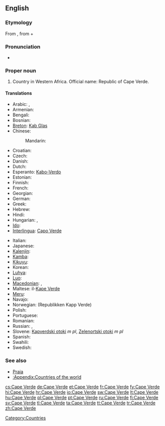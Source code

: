 ==English==
{{wikipedia}}

===Etymology===
From {{etyl|pt}} {{term|Cabo Verde|lang=pt}}, from {{term|cabo|lang=pt|tr=cape}} +  {{term|verde|lang=pt|tr=green}}

===Pronunciation===
* {{audio|En-Cape Verde.ogg|Audio}}
{{rfp|lang=en}}

===Proper noun===
{{en-proper noun}}

# Country in Western Africa. Official name: Republic of Cape Verde.

====Translations====
{{trans-top|country in Western Africa}}
* Arabic: {{t|ar|كاب فيردي|m|tr=kaab fiirdi}}, {{t|ar|الرأس الأخضر|m|tr=al-ra's al-'ákhDar}}
* Armenian: {{t-|hy|Կաբո-Վերդե|tr=Kabo-Verde}}
* Bengali: {{t-|bn|কেপ ভার্দ}}
* Bosnian: {{t-|bs|Zelenortska Republika|f}}
* [[Breton]]: [[Kab Glas]]
* Chinese:
*: Mandarin: {{t-|cmn|佛得角|tr=Fódéjiǎo|sc=Hani}}
* Croatian: {{t+|hr|Zelenortska Republika|f}}
* Czech: {{t-|cs|Kapverdy|m|p}}
* Danish: {{t-|da|Kap Verde}}
* Dutch: {{t+|nl|Kaapverdië}}
* Esperanto: [[Kabo-Verdo]]
* Estonian: {{t-|et|Roheneemesaared}}
* Finnish: {{t+|fi|Kap Verde}}
* French: {{t+|fr|Cap-Vert}}
* Georgian: {{t|ka|კაბო-ვერდე|tr=kabo-verde|sc=Geor|xs=Georgian}}
* German: {{t+|de|Kap Verde}}
* Greek: {{t-|el|Πράσινο Ακρωτήριο|n|tr=Prásino Akrotírio}}
* Hebrew: {{t|he|כף ורדה}}
* Hindi: {{t|hi|केप वर्डे|tr=kēp varḍē|xs=Hindi}}
* Hungarian: {{t+|hu|Zöld-foki Köztársaság}}, {{t-|hu|Zöld-foki-szigetek}}
* [[Ido]]: {{t|io|Kabverdo|xs=Ido}}
* [[Interlingua]]: [[Capo Verde]]
{{trans-mid}}
* Italian: {{t-|it|Capo Verde}}
* Japanese: {{t+|ja|カーボベルデ|tr=Kāboberude}}
* [[Kalenjin]]: {{tø|kln|Kep Vad}}
* [[Kamba]]: {{tø|kam|Kepu Vad}}
* [[Kikuyu]]: {{tø|ki|Kepu Vad}}
* Korean: {{t|ko|카보베르데|tr=Kabobereude|sc=Hang}}
* [[Luhya]]: {{tø|luy|Kepu Vad}}
* [[Luo]]: {{tø|luo|Kep Vad}}
* [[Macedonian]]: {{t|mk|Зелено’ртска Република|p|tr=Zeleno'rtska Repúblika}}, {{t|mk|Зелено’ртски Острови|p|tr=Zeleno'rtski Óstrovi}}
* Maltese: il-[[Kape Verde]]
* [[Meru]]: {{tø|mer|Kepu Vad}}
* Navajo: {{tø|nv|Tónteel Bibąąh Dootłʼizhí}}
* Norwegian: {{t|no|Kapp Verde}} (Republikken Kapp Verde)
* Polish: {{t+|pl|Republika Zielonego Przylądka|f}}
* Portuguese: {{t+|pt|Cabo Verde}}
* Romanian: {{t-|ro|Capul Verde|n}}
* Russian: {{t|ru|Кабо-Верде|f|tr=Kábo-Vérde}}, {{t|ru|Острова Зелёного Мыса|m|p|tr=Ostrová Zeljónovo Mýsa}}
* Slovene: [[Kapverdski otoki]] ''m pl'', [[Zelenortski otoki]] ''m pl''
* Spanish: {{t+|es|Cabo Verde}}
* Swahili: {{t+|sw|Kepuvede|xs=Swahili}}
* Swedish: {{t+|sv|Kap Verde}}
{{trans-bottom}}

===See also===
* [[Praia]]
* [[:Appendix:Countries of the world]]

[[Category:Countries]]

[[cs:Cape Verde]]
[[de:Cape Verde]]
[[et:Cape Verde]]
[[fr:Cape Verde]]
[[fy:Cape Verde]]
[[hi:Cape Verde]]
[[hr:Cape Verde]]
[[io:Cape Verde]]
[[sw:Cape Verde]]
[[lt:Cape Verde]]
[[hu:Cape Verde]]
[[pl:Cape Verde]]
[[pt:Cape Verde]]
[[ru:Cape Verde]]
[[fi:Cape Verde]]
[[sv:Cape Verde]]
[[tl:Cape Verde]]
[[ta:Cape Verde]]
[[tt:Cape Verde]]
[[tr:Cape Verde]]
[[zh:Cape Verde]]